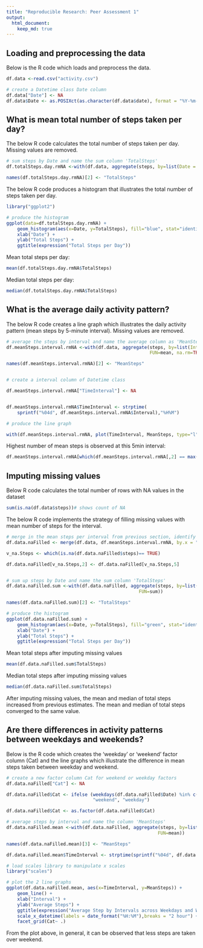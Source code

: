 ```yaml
---
title: "Reproducible Research: Peer Assessment 1"
output: 
  html_document:
    keep_md: true
---
```



## Loading and preprocessing the data

Below is the R code which loads and preprocess the data.

```r

df.data <-read.csv("activity.csv")

# create a Datetime class Date column 
df.data["Date"] <- NA
df.data$Date <- as.POSIXct(as.character(df.data$date), format = "%Y-%m-%d")
```

## What is mean total number of steps taken per day?

The below R code calculates the total number of steps taken per day. Missing values are removed.

```r

# sum steps by Date and name the sum column 'TotalSteps' 
df.totalSteps.day.rmNA <-with(df.data, aggregate(steps, by=list(Date = Date), FUN=sum, na.rm=TRUE))

names(df.totalSteps.day.rmNA)[2] <- "TotalSteps"


```

The below R code produces a histogram that illustrates the total number of steps taken per day.

```r
library("ggplot2")

# produce the histogram
ggplot(data=df.totalSteps.day.rmNA) + 
    geom_histogram(aes(x=Date, y=TotalSteps), fill="blue", stat="identity")+
    xlab("Date") +
    ylab("Total Steps") +
    ggtitle(expression("Total Steps per Day")) 

```

Mean total steps per day:

```r
mean(df.totalSteps.day.rmNA$TotalSteps)


```

Median total steps per day:

```r
median(df.totalSteps.day.rmNA$TotalSteps)
```
## What is the average daily activity pattern?

The below R code creates a line graph which illustrates the daily activity pattern (mean steps by 5-minute interval). Missing values are removed.

```r

# average the steps by interval and name the average column as 'MeanSteps'
df.meanSteps.interval.rmNA <-with(df.data, aggregate(steps, by=list(Interval = interval), 
                                                     FUN=mean, na.rm=TRUE))

names(df.meanSteps.interval.rmNA)[2] <- "MeanSteps"


# create a interval column of Datetime class

df.meanSteps.interval.rmNA["TimeInterval"] <- NA


df.meanSteps.interval.rmNA$TimeInterval <- strptime(
    sprintf("%04d", df.meanSteps.interval.rmNA$Interval),"%H%M")

# produce the line graph

with(df.meanSteps.interval.rmNA, plot(TimeInterval, MeanSteps, type="l", ylab=expression("Average steps across all days"),xlab="Interval", main = expression("Average Steps by Interval")))

```

Highest number of mean steps is observed at this 5min interval:

```r
df.meanSteps.interval.rmNA[which(df.meanSteps.interval.rmNA[,2] == max(df.meanSteps.interval.rmNA$MeanSteps)),1]
```


## Imputing missing values

Below R code calculates the total number of rows with NA values in the dataset

```r
sum(is.na(df.data$steps))# shows count of NA

```


The below R code implements the strategy of filling missing values with mean number of steps for the interval.

```r

# merge in the mean steps per interval from previous section, identify position of NAs and replace NAs with means steps
df.data.naFilled <- merge(df.data, df.meanSteps.interval.rmNA, by.x = "interval", by.y="Interval" )

v_na.Steps <- which(is.na(df.data.naFilled$steps)== TRUE)

df.data.naFilled[v_na.Steps,2] <- df.data.naFilled[v_na.Steps,5]


# sum up steps by Date and name the sum column 'TotalSteps'
df.data.naFilled.sum <-with(df.data.naFilled, aggregate(steps, by=list(Date = Date), 
                                                 FUN=sum))

names(df.data.naFilled.sum)[2] <- "TotalSteps"

# produce the histogram
ggplot(df.data.naFilled.sum) + 
    geom_histogram(aes(x=Date, y=TotalSteps), fill="green", stat="identity")+
    xlab("Date") +
    ylab("Total Steps") +
    ggtitle(expression("Total Steps per Day")) 

```

Mean total steps after imputing missing values
```r
mean(df.data.naFilled.sum$TotalSteps)
```


Median total steps after imputing missing values
```r
median(df.data.naFilled.sum$TotalSteps)
```


After imputing missing values, the mean and median of total steps increased from previous estimates. The mean and median of total steps converged to the same value.

## Are there differences in activity patterns between weekdays and weekends?

Below is the R code which creates the 'weekday' or 'weekend' factor column  (Cat) and the line graphs which illustrate the difference in mean steps taken between weekday and weekend.

```r

# create a new factor column Cat for weekend or weekday factors
df.data.naFilled["Cat"] <- NA

df.data.naFilled$Cat <- ifelse (weekdays(df.data.naFilled$Date) %in% c("Saturday", "Sunday"), 
                                "weekend", "weekday")

df.data.naFilled$Cat <- as.factor(df.data.naFilled$Cat)

# average steps by interval and name the column 'MeanSteps'
df.data.naFilled.mean <-with(df.data.naFilled, aggregate(steps, by=list(TimeInterval = interval, Cat = Cat), 
                                                        FUN=mean))

names(df.data.naFilled.mean)[3] <- "MeanSteps"

df.data.naFilled.mean$TimeInterval <- strptime(sprintf("%04d", df.data.naFilled.mean$TimeInterval), "%H%M")

# load scales library to manipulate x scales
library("scales")

# plot the 2 line graphs
ggplot(df.data.naFilled.mean, aes(x=TimeInterval, y=MeanSteps)) +
    geom_line() +
    xlab("Interval") +
    ylab("Average Steps") +
    ggtitle(expression("Average Step by Intervals across Weekdays and Weekend")) + 
    scale_x_datetime(labels = date_format("%H:%M"),breaks = "2 hour") +
    facet_grid(Cat~ .)

```

From the plot above, in general, it can be observed that less steps are taken over weekend. 